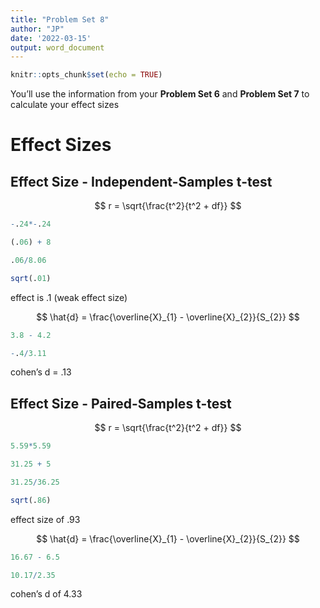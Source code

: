 ```yaml
---
title: "Problem Set 8"
author: "JP"
date: '2022-03-15'
output: word_document
---
```


```r
knitr::opts_chunk$set(echo = TRUE)
```

You'll use the information from your **Problem Set 6** and **Problem Set 7** to calculate your effect sizes

# Effect Sizes

## Effect Size - Independent-Samples t-test

$$
r = \sqrt{\frac{t^2}{t^2 + df}}
$$

```r
-.24*-.24

(.06) + 8

.06/8.06

sqrt(.01)

```

effect is .1 (weak effect size)

$$
\hat{d} = \frac{\overline{X}_{1} - \overline{X}_{2}}{S_{2}} 
$$

```r
3.8 - 4.2

-.4/3.11
```

cohen's d = .13

## Effect Size - Paired-Samples t-test

$$
r = \sqrt{\frac{t^2}{t^2 + df}}
$$

```r
5.59*5.59

31.25 + 5

31.25/36.25

sqrt(.86)
```

effect size of .93


$$
\hat{d} = \frac{\overline{X}_{1} - \overline{X}_{2}}{S_{2}} 
$$

```r
16.67 - 6.5

10.17/2.35
```

cohen's d of 4.33

